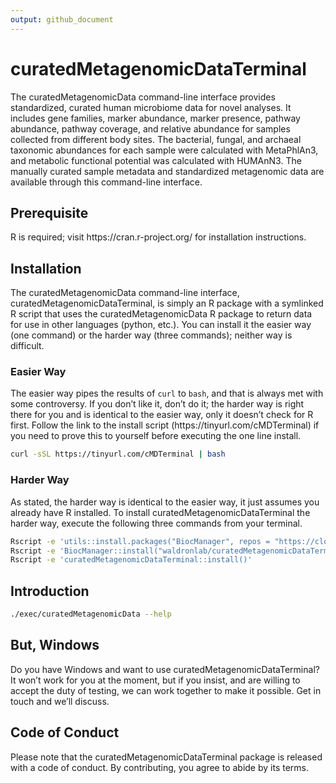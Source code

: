 ```yaml
---
output: github_document
---
```


<!-- README.md is generated from README.Rmd. Please edit that file -->

# curatedMetagenomicDataTerminal

<!-- badges: start -->
<!-- badges: end -->

The curatedMetagenomicData command-line interface provides standardized, curated human microbiome data for novel analyses. It includes gene families, marker abundance, marker presence, pathway abundance, pathway coverage, and relative abundance for samples collected from different body sites. The bacterial, fungal, and archaeal taxonomic abundances for each sample were calculated with MetaPhlAn3, and metabolic functional potential was calculated with HUMAnN3. The manually curated sample metadata and standardized metagenomic data are available through this command-line interface.

## Prerequisite

R is required; visit https://cran.r-project.org/ for installation instructions.

## Installation

The curatedMetagenomicData command-line interface, curatedMetagenomicDataTerminal, is simply an R package with a symlinked R script that uses the curatedMetagenomicData R package to return data for use in other languages (python, etc.). You can install it the easier way (one command) or the harder way (three commands); neither way is difficult.

### Easier Way

The easier way pipes the results of `curl` to `bash`, and that is always met with some controversy. If you don't like it, don't do it; the harder way is right there for you and is identical to the easier way, only it doesn't check for R first. Follow the link to the install script (https://tinyurl.com/cMDTerminal) if you need to prove this to yourself before executing the one line install.

```sh
curl -sSL https://tinyurl.com/cMDTerminal | bash
```

### Harder Way

As stated, the harder way is identical to the easier way, it just assumes you already have R installed. To install curatedMetagenomicDataTerminal the harder way, execute the following three commands from your terminal.

```sh
Rscript -e 'utils::install.packages("BiocManager", repos = "https://cloud.r-project.org/")'
Rscript -e 'BiocManager::install("waldronlab/curatedMetagenomicDataTerminal")'
Rscript -e 'curatedMetagenomicDataTerminal::install()'
```

## Introduction

```bash
./exec/curatedMetagenomicData --help
```

## But, Windows

Do you have Windows and want to use curatedMetagenomicDataTerminal? It won't work for you at the moment, but if you insist, and are willing to accept the duty of testing, we can work together to make it possible. Get in touch and we'll discuss.

## Code of Conduct

Please note that the curatedMetagenomicDataTerminal package is released with a code of conduct. By contributing, you agree to abide by its terms.
